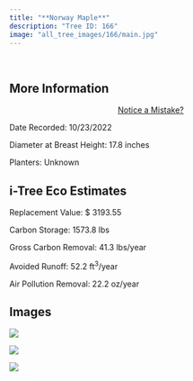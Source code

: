 ```yaml
---
title: "**Norway Maple**"
description: "Tree ID: 166"
image: "all_tree_images/166/main.jpg"
---
```


<br>

## **More Information**
::: column-margin
<center><a class="button" href="https://forms.gle/W6f5nwYxrM33hF4f7">Notice a Mistake?</a></center>
:::


Date Recorded:  10/23/2022

Diameter at Breast Height:  17.8  inches

Planters:  Unknown

## **i-Tree Eco Estimates**


 Replacement Value: $ 3193.55

 Carbon Storage:  1573.8  lbs

 Gross Carbon Removal:  41.3  lbs/year

 Avoided Runoff:  52.2  ft<sup>3</sup>/year

 Air Pollution Removal:  22.2  oz/year

## **Images**


 ![](all_tree_images/166/IMG_6969.jpg)

 ![](all_tree_images/166/IMG_6970.jpg)

 ![](all_tree_images/166/main.jpg)
